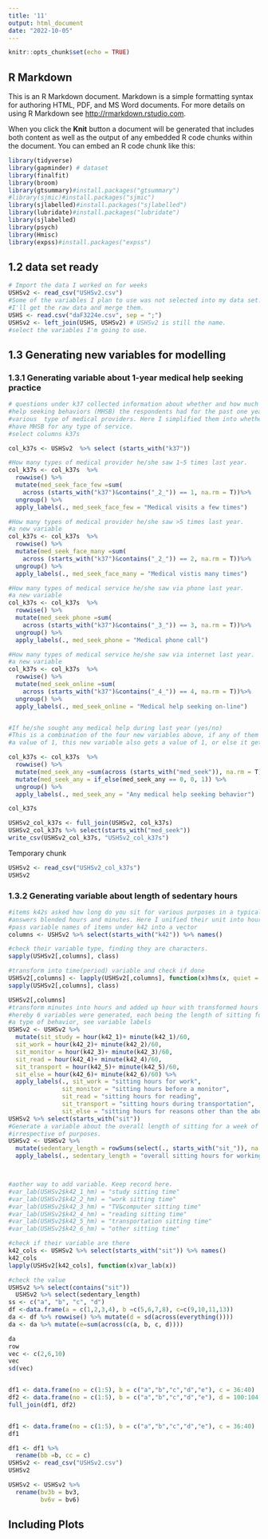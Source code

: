 ```yaml
---
title: '11'
output: html_document
date: "2022-10-05"
---
```


```r
knitr::opts_chunk$set(echo = TRUE)
```

## R Markdown

This is an R Markdown document. Markdown is a simple formatting syntax for authoring HTML, PDF, and MS Word documents. For more details on using R Markdown see <http://rmarkdown.rstudio.com>.

When you click the **Knit** button a document will be generated that includes both content as well as the output of any embedded R code chunks within the document. You can embed an R code chunk like this:

```r
library(tidyverse)
library(gapminder) # dataset
library(finalfit)
library(broom)
library(gtsummary)#install.packages("gtsummary")
#library(sjmic)#install.packages("sjmic")
library(sjlabelled)#install.packages("sjlabelled")
library(lubridate)#install.packages("lubridate")
library(sjlabelled)
library(psych)
library(Hmisc)
library(expss)#install.packages("expss")
```

## 1.2 data set ready

```r
# Import the data I worked on for weeks
USHSv2 <- read_csv("USHSv2.csv")
#Some of the variables I plan to use was not selected into my data set. 
#I'll get the raw data and merge them.
USHS <- read.csv("daF3224e.csv", sep = ";") 
USHSv2 <- left_join(USHS, USHSv2) # USHSv2 is still the name.
#select the variables I'm going to use.

```

## 1.3 Generating new variables for modelling 

### 1.3.1 Generating variable about 1-year medical help seeking practice
```r

# questions under k37 collected information about whether and how much medical
#help seeking behaviors (MHSB) the respondents had for the past one year for 
#various  type of medical providers. Here I simplified them into whether they  
#have MHSB for any type of service. 
#select columns k37s

col_k37s <- USHSv2  %>% select (starts_with("k37"))

#How many types of medical provider he/she saw 1~5 times last year.
col_k37s <- col_k37s  %>% 
  rowwise() %>% 
  mutate(med_seek_face_few =sum(
    across (starts_with("k37")&contains("_2_")) == 1, na.rm = T))%>%
  ungroup() %>% 
  apply_labels(., med_seek_face_few = "Medical visits a few times")

#How many types of medical provider he/she saw >5 times last year.
#a new variable
col_k37s <- col_k37s  %>% 
  rowwise() %>% 
  mutate(med_seek_face_many =sum(
    across (starts_with("k37")&contains("_2_")) == 2, na.rm = T))%>% 
  ungroup() %>% 
  apply_labels(., med_seek_face_many = "Medical vistis many times")

#How many types of medical service he/she saw via phone last year.
#a new variable
col_k37s <- col_k37s  %>% 
  rowwise() %>% 
  mutate(med_seek_phone =sum(
    across (starts_with("k37")&contains("_3_")) == 3, na.rm = T))%>% 
  ungroup() %>% 
  apply_labels(., med_seek_phone = "Medical phone call")

#How many types of medical service he/she saw via internet last year.
#a new variable
col_k37s <- col_k37s  %>% 
  rowwise() %>% 
  mutate(med_seek_online =sum(
    across (starts_with("k37")&contains("_4_")) == 4, na.rm = T))%>% 
  ungroup() %>% 
  apply_labels(., med_seek_online = "Medical help seeking on-line")


#If he/she sought any medical help during last year (yes/no)
#This is a combination of the four new variables above, if any of them has
#a value of 1, this new variable also gets a value of 1, or else it gets 0.

col_k37s <- col_k37s  %>% 
  rowwise() %>% 
  mutate(med_seek_any =sum(across (starts_with("med_seek")), na.rm = T)) %>% 
  mutate(med_seek_any = if_else(med_seek_any == 0, 0, 1)) %>% 
  ungroup() %>% 
  apply_labels(., med_seek_any = "Any medical help seeking behavior")

col_k37s

USHSv2_col_k37s <- full_join(USHSv2, col_k37s)
USHSv2_col_k37s %>% select(starts_with("med_seek"))
write_csv(USHSv2_col_k37s, "USHSv2_col_k37s")

```
Temporary chunk
```r
USHSv2 <- read_csv("USHSv2_col_k37s")                   
USHSv2 
```


### 1.3.2 Generating variable about length of sedentary hours

```r
#items k42s asked how long do you sit for various purposes in a typical day
#answers blended hours and minutes. Here I unified their unit into hours. 
#pass variable names of items under k42 into a vector
columns <- USHSv2 %>% select(starts_with("k42")) %>% names()

#check their variable type, finding they are characters.
sapply(USHSv2[,columns], class)

#transform into time(period) variable and check if done
USHSv2[,columns] <- lapply(USHSv2[,columns], function(x)hms(x, quiet = T))
sapply(USHSv2[,columns], class)

USHSv2[,columns]
#transform minutes into hours and added up hour with transformed hours
#hereby 6 variables were generated, each being the length of sitting for
#a type of behavior, see variable labels
USHSv2 <- USHSv2 %>% 
  mutate(sit_study = hour(k42_1)+ minute(k42_1)/60,
  sit_work = hour(k42_2)+ minute(k42_2)/60,
  sit_monitor = hour(k42_3)+ minute(k42_3)/60,
  sit_read = hour(k42_4)+ minute(k42_4)/60,
  sit_transport = hour(k42_5)+ minute(k42_5)/60,
  sit_else = hour(k42_6)+ minute(k42_6)/60) %>% 
  apply_labels(., sit_work = "sitting hours for work",
               sit_monitor = "sitting hours before a monitor",
               sit_read = "sitting hours for reading",
               sit_transport = "sitting hours during transportation",
               sit_else = "sitting hours for reasons other than the above")
USHSv2 %>% select(starts_with("sit"))
#Generate a variable about the overall length of sitting for a week of work days, 
#irrespective of purposes.
USHSv2 <- USHSv2 %>% 
  mutate(sedentary_length = rowSums(select(., starts_with("sit_")), na.rm = T)) %>% 
  apply_labels(., sedentary_length = "overall sitting hours for working days of a week")



#aother way to add variable. Keep record here.
#var_lab(USHSv2$k42_1_hm) = "study sitting time"
#var_lab(USHSv2$k42_2_hm) = "work sitting time"
#var_lab(USHSv2$k42_3_hm) = "TV&computer sitting time"
#var_lab(USHSv2$k42_4_hm) = "reading sitting time"
#var_lab(USHSv2$k42_5_hm) = "transportation sitting time"
#var_lab(USHSv2$k42_6_hm) = "other sitting time"

#check if their variable are there
k42_cols <- USHSv2 %>% select(starts_with("sit")) %>% names()
k42_cols
lapply(USHSv2[k42_cols], function(x)var_lab(x))

#check the value
USHSv2 %>% select(contains("sit"))
  USHSv2 %>% select(sedentary_length)
ss <- c("a", "b", "c", "d")
df <-data.frame(a = c(1,2,3,4), b =c(5,6,7,8), c=c(9,10,11,13))
da <- df %>% rowwise() %>% mutate(d = sd(across(everything()))) 
da <- da %>% mutate(e=sum(across(c(a, b, c, d))))

da
row
vec <- c(2,6,10)
vec
sd(vec)


df1 <- data.frame(no = c(1:5), b = c("a","b","c","d","e"), c = 36:40)
df2 <- data.frame(no = c(1:5), b = c("a","b","c","d","e"), d = 100:104)
full_join(df1, df2)


df1 <- data.frame(no = c(1:5), b = c("a","b","c","d","e"), c = 36:40)
df1

df1 <- df1 %>% 
  rename(bb =b, cc = c)
USHSv2 <- read_csv("USHSv2.csv")
USHSv2

USHSv2 <- USHSv2 %>% 
  rename(bv3b = bv3, 
         bv6v = bv6)

```
## Including Plots
```r

```

